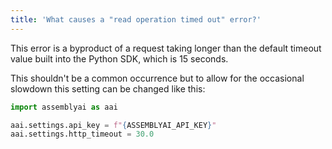 ```yaml
---
title: 'What causes a "read operation timed out" error?'
---
```


This error is a byproduct of a request taking longer than the default timeout value built into the Python SDK, which is 15 seconds.

This shouldn't be a common occurrence but to allow for the occasional slowdown this setting can be changed like this:

```python
import assemblyai as aai

aai.settings.api_key = f"{ASSEMBLYAI_API_KEY}"
aai.settings.http_timeout = 30.0
```

